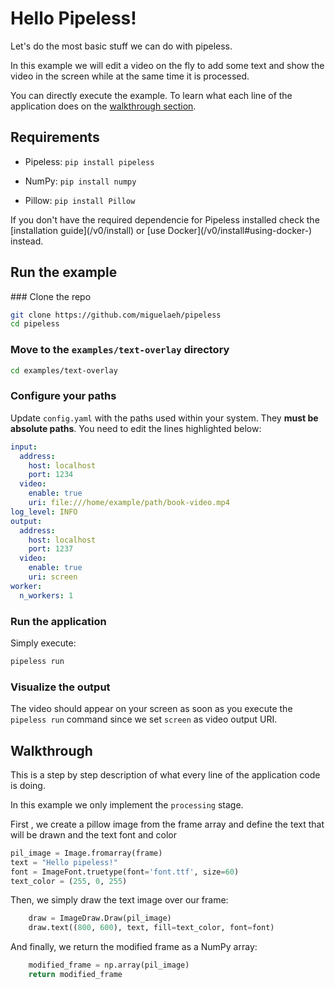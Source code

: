 # Hello Pipeless!


Let's do the most basic stuff we can do with pipeless.

In this example we will edit a video on the fly to add some text and show the video in the screen while at the same time it is processed.

You can directly execute the example. To learn what each line of the application does on the [walkthrough section](#walkthrough).

## Requirements

* Pipeless: `pip install pipeless`

* NumPy: `pip install numpy`

* Pillow: `pip install Pillow`

<Callout>
    If you don't have the required dependencie for Pipeless installed check the [installation guide](/v0/install) or [use Docker](/v0/install#using-docker-) instead.
</Callout>

## Run the example

<Steps>
### Clone the repo

```bash copy
git clone https://github.com/miguelaeh/pipeless
cd pipeless
```

### Move to the `examples/text-overlay` directory

``` bash copy
cd examples/text-overlay
```

### Configure your paths

Update `config.yaml` with the paths used within your system. They **must be absolute paths**. You need to edit the lines highlighted below:

```yaml {7}filename="config.yaml"
input:
  address:
    host: localhost
    port: 1234
  video:
    enable: true
    uri: file:///home/example/path/book-video.mp4
log_level: INFO
output:
  address:
    host: localhost
    port: 1237
  video:
    enable: true
    uri: screen
worker:
  n_workers: 1
```

### Run the application

Simply execute:

```bash copy
pipeless run
```

### Visualize the output

The video should appear on your screen as soon as you execute the `pipeless run` command since we set `screen` as video output URI.

</Steps>

## Walkthrough

This is a step by step description of what every line of the application code is doing.

In this example we only implement the `processing` stage.

First , we create a pillow image from the frame array and define the text that will be drawn and the text font and color

```python copy
pil_image = Image.fromarray(frame)
text = "Hello pipeless!"
font = ImageFont.truetype(font='font.ttf', size=60)
text_color = (255, 0, 255)
```

Then, we simply draw the text image over our frame:

```python copy
    draw = ImageDraw.Draw(pil_image)
    draw.text((800, 600), text, fill=text_color, font=font)
```

And finally, we return the modified frame as a NumPy array:

```python copy
    modified_frame = np.array(pil_image)
    return modified_frame
```